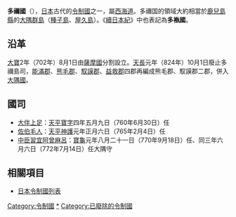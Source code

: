 {{Unreferenced|time=2021-10-14T10:22:56+00:00}}
{{japanese|image=Old Japan Tane.svg|width=300px|caption=多禰國在日本的位置|japanese=多禰国|kana=たねのくに|romaji=Tane no kuni}}
'''多禰國'''（{{jpn|j=多禰国|kyu=多禰國|hg=たねのくに|rm=Tanenokuni|f=y}}），[[日本|日本]]古代的[[令制國|令制國]]之一，屬[[西海道|西海道]]。多禰国的領域大約相當於[[鹿兒島縣|鹿兒島縣]]的[[大隅群島|大隅群島]]（[[種子島|種子島]]、[[屋久島|屋久島]]）。《[[續日本紀|續日本紀]]》中也表記為'''多褹國'''。

== 沿革 ==
[[大寶_(文武天皇)|大寶]]2年（702年）8月1日由[[薩摩國|薩摩國]]分割設立。[[天長_(淳和天皇)|天長]]元年（824年）10月1日廢止多禰島司，[[能滿郡|能滿郡]]、[[熊毛郡_(鹿兒島縣)|熊毛郡]]、[[馭謨郡|馭謨郡]]、[[益救郡|益救郡]]四郡再編成熊毛郡、馭謨郡二郡，併入[[大隅國|大隅國]]。

== 國司 ==
*[[大伴上足|大伴上足]]：[[天平寶字|天平寶字]]四年五月九日（760年6月30日）任
*[[佐伯毛人|佐伯毛人]]：[[天平神護|天平神護]]元年正月六日（765年2月4日）任
*[[中臣習宜阿曾麻呂|中臣習宜阿曾麻呂]]：[[寶龜|寶龜]]元年八月二十一日（770年9月18日）任、同三年六月六日（772年7月14日）任大隅守

== 相關項目 ==
*[[日本令制國列表|日本令制國列表]]

{{多禰國的郡}}
{{日本令制國}}
{{DEFAULTSORT:Tane}}
[[Category:令制國|Category:令制國]]
[[Category:多禰國|*]]
[[Category:已廢除的令制國|Category:已廢除的令制國]]